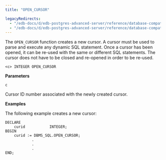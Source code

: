 ```yaml
---
title: "OPEN_CURSOR"

legacyRedirects:
  - "/edb-docs/d/edb-postgres-advanced-server/reference/database-compatibility-for-oracle-developers-built-in-package-guide/13/open_cursor.html"
  - "/edb-docs/d/edb-postgres-advanced-server/reference/database-compatibility-for-oracle-developers-built-in-package-guide/latest/open_cursor.html"
---
```


The `OPEN_CURSOR` function creates a new cursor. A cursor must be used to parse and execute any dynamic SQL statement. Once a cursor has been opened, it can be re-used with the same or different SQL statements. The cursor does not have to be closed and re-opened in order to be re-used.

```text
<c> INTEGER OPEN_CURSOR
```

**Parameters**

`c`

 Cursor ID number associated with the newly created cursor.

**Examples**

The following example creates a new cursor:

```text
DECLARE
    curid           INTEGER;
BEGIN
    curid := DBMS_SQL.OPEN_CURSOR;
            .
            .
            .
END;
```
